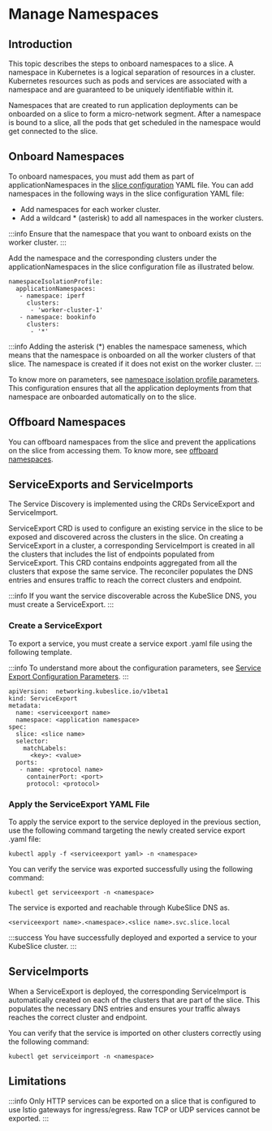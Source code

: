 # Manage Namespaces

## Introduction
This topic describes the steps to onboard namespaces to a slice. A namespace in Kubernetes 
is a logical separation of resources in a cluster. Kubernetes resources such as pods and 
services are associated with a namespace and are guaranteed to be uniquely identifiable 
within it. 

Namespaces that are created to run application deployments can be onboarded on a slice to 
form a micro-network segment. After a namespace is bound to a slice, all the pods that get 
scheduled in the namespace would get connected to the slice. 

## Onboard Namespaces
To onboard namespaces, you must add them as part of applicationNamespaces in the [slice configuration](/versioned_docs/version-0.5.0/getting-started-with-cloud-clusters/installing-kubeslice/creating-a-slice.mdx#create-the-slice-yaml-file) YAML file.
You can add namespaces in the following ways in the slice configuration YAML file:

- Add namespaces for each worker cluster.
- Add a wildcard * (asterisk) to add all namespaces in the worker clusters.

:::info
Ensure that the namespace that you want to onboard exists on the worker cluster.
:::

Add the namespace and the corresponding clusters under the applicationNamespaces in the slice configuration file as illustrated below.
```
namespaceIsolationProfile:
  applicationNamespaces:
   - namespace: iperf
     clusters:
      - 'worker-cluster-1'
   - namespace: bookinfo
     clusters:
      - '*'
```
:::info
Adding the asterisk (*) enables the namespace sameness, which means that the namespace 
is onboarded on all the worker clusters of that slice. The namespace is created if it does not exist on the worker cluster.
:::

To know more on parameters, see [namespace isolation profile parameters](/versioned_docs/version-0.5.0/reference/configuration-parameters.mdx#namespace-isolation-profile-parameters).
This configuration ensures that all the application deployments from that namespace are 
onboarded automatically on to the slice.

## Offboard Namespaces
You can offboard namespaces from the slice and prevent the applications on the slice 
from accessing them. To know more, see [offboard namespaces](/versioned_docs/version-0.5.0/getting-started-with-cloud-clusters/uninstalling-kubeslice/offboarding-namespaces.mdx).

## ServiceExports and ServiceImports
The Service Discovery is implemented using the CRDs ServiceExport and ServiceImport.

ServiceExport CRD is used to configure an existing service in the slice to be exposed and discovered across the
clusters in the slice. On creating a ServiceExport in a cluster, a corresponding ServiceImport is created in all
the clusters that includes the list of endpoints populated from ServiceExport. This CRD contains endpoints aggregated
from all the clusters that expose the same service. The reconciler populates the DNS entries and ensures traffic
to reach the correct clusters and endpoint.

:::info
If you want the service discoverable across the KubeSlice DNS, you must create a ServiceExport.
:::

### Create a ServiceExport
To export a service, you must create a service export .yaml file using the following template.

:::info
To understand more about the configuration parameters, see [Service Export Configuration Parameters](/versioned_docs/version-0.5.0/reference/configuration-parameters.mdx#service-export-configuration-parameters).
:::
```
apiVersion:  networking.kubeslice.io/v1beta1
kind: ServiceExport
metadata:
  name: <serviceexport name>
  namespace: <application namespace>
spec:
  slice: <slice name>
  selector:
    matchLabels:
      <key>: <value>
  ports:
   - name: <protocol name>
     containerPort: <port>
     protocol: <protocol>
```

### Apply the ServiceExport YAML File
To apply the service export to the service deployed in the previous section, use the following command targeting
the newly created service export .yaml file:
```
kubectl apply -f <serviceexport yaml> -n <namespace>
```

You can verify the service was exported successfully using the following command:
```
kubectl get serviceexport -n <namespace>
```

The service is exported and reachable through KubeSlice DNS as.
```
<serviceexport name>.<namespace>.<slice name>.svc.slice.local
```

:::success
You have successfully deployed and exported a service to your KubeSlice cluster.
:::

## ServiceImports
When a ServiceExport is deployed, the corresponding ServiceImport is automatically created on each of the clusters
that are part of the slice. This populates the necessary DNS entries and ensures your traffic always reaches the
correct cluster and endpoint.

You can verify that the service is imported on other clusters correctly using the following command:
```
kubectl get serviceimport -n <namespace>
```
## Limitations
:::info
Only HTTP services can be exported on a slice that is configured to use Istio gateways for ingress/egress.
Raw TCP or UDP services cannot be exported.
:::

